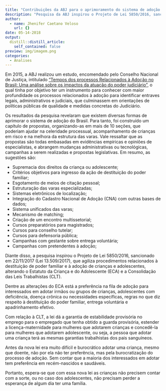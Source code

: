 ```yaml
---
title: "Contribuições da ABJ para o aprimoramento do sistema de adoção do Brasil"
description: "Pesquisa da ABJ inspirou o Projeto de Lei 5850/2016, sancionado em 22/11/2017 (Lei 13.509/2017), que agiliza procedimentos relacionados à destituição de poder familiar e à adoção de crianças e adolescentes"
author:
  - name: Jhenifer Caetano Veloso
    url: {}
date: 05-14-2018
output:
  distill::distill_article:
    self_contained: false
preview: img/imagem.png
categories:
  - Analises
---
```


Em 2015, a ABJ realizou um estudo, encomendado pelo Conselho Nacional de
Justiça, intitulado ["Tempos dos processos Relacionados à Adoção no Brasil: Uma análise sobre os impactos da atuação do poder judiciário"](https://www.cnj.jus.br/wp-content/uploads/2011/02/8aab4515becd037933960ba8e91e1efc.pdf), o qual tinha
por objetivo ter um instrumento para conhecer com maior profundidade os
processos relacionados à adoção para identificar entraves legais,
administrativos e judiciais, que culminassem em orientações de políticas
públicas de qualidade e medidas concretas do Judiciário.

Os resultados da pesquisa revelaram que existem diversas formas de
aprimorar o sistema de adoção do Brasil. Para tanto, foi construído um
capítulo de propostas, organizando-as em mais de 10 seções, que poderiam
ajudar na celeridade processual, acompanhamento de crianças em risco e
na melhora da estrutura das varas. Vale ressaltar que as propostas são
todas embasadas em evidências empíricas e opiniões de especialistas, e
abrangem mudanças administrativas ou tecnológicas, campanhas a serem
realizadas e propostas legislativas. Em resumo, as sugestões são:

-   Supremacia dos direitos da criança ou adolescente;
-   Critérios objetivos para ingresso da ação de destituição do poder
    familiar;
-   Esgotamento de meios de citação pessoal;
-   Estruturação das varas especializadas;
-   Sistemas eletrônicos de localização;
-   Integração do Cadastro Nacional de Adoção (CNA) com outras bases de
    dados;
-   Sistema unificados das varas;
-   Mecanismo de matching;
-   Criação de um encontro multissetorial;
-   Cursos preparatórios para magistrados;
-   Cursos para conselho tutelar;
-   Cursos para defensoria pública;
-   Campanhas com gestante sobre entrega voluntária;
-   Campanhas com pretendentes à adoção;

Diante disso, a pesquisa inspirou o Projeto de Lei 5850/2016, sancionado
em 22/11/2017 (Lei 13.509/2017), que agiliza procedimentos relacionados
à destituição de poder familiar e à adoção de crianças e adolescentes,
alterando o Estatuto da Criança e do Adolescente (ECA) e a Consolidação
das Leis Trabalhistas (CLT).

Dentre as alterações do ECA está a preferência na fila de adoção para
interessados em adotar irmãos ou grupos de crianças, adolescentes com
deficiência, doença crônica ou necessidades específicas, regras no que
diz respeito à destituição do poder familiar, entrega voluntária e
apadrinhamento efetivo.

Com relação à CLT, a lei dá a garantia de estabilidade provisória no
emprego para o empregado que tenha obtido a guarda provisória, estender
a licença-maternidade para mulheres que adotarem crianças e concedê-la
para mulheres que adotarem adolescente, ou seja, a pessoa que adotar uma
criança terá as mesmas garantias trabalhistas dos pais sanguíneos.

Antes da nova lei era muito difícil e burocrático adotar uma criança,
mesmo que doente, não por ela não ter preferência, mas pela
burocratização do processo de adoção. Sem contar que a maioria dos
interessados em adotar tem preferência em recém-nascidos e saudáveis.

Portanto, espera-se que com essa nova lei as crianças não precisem
contar com a sorte, ou no caso dos adolescentes, não precisam perder a
esperança de algum dia ter uma família.



